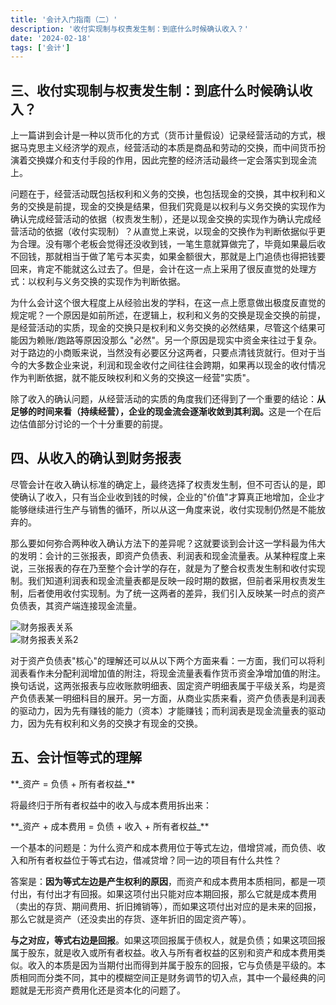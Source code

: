 ```yaml
---
title: '会计入门指南（二）'
description: '收付实现制与权责发生制：到底什么时候确认收入？'
date: '2024-02-18'
tags: ['会计']
---
```


## 三、收付实现制与权责发生制：到底什么时候确认收入？

上一篇讲到会计是一种以货币化的方式（货币计量假设）记录经营活动的方式，根据马克思主义经济学的观点，经营活动的本质是商品和劳动的交换，而中间货币扮演着交换媒介和支付手段的作用，因此完整的经济活动最终一定会落实到现金流上。

问题在于，经营活动既包括权利和义务的交换，也包括现金的交换，其中权利和义务的交换是前提，现金的交换是结果，但我们究竟是以权利与义务交换的实现作为确认完成经营活动的依据（权责发生制），还是以现金交换的实现作为确认完成经营活动的依据（收付实现制）？从直觉上来说，以现金的交换作为判断依据似乎更为合理。没有哪个老板会觉得还没收到钱，一笔生意就算做完了，毕竟如果最后收不回钱，那就相当于做了笔亏本买卖，如果金额很大，那就是上门追债也得把钱要回来，肯定不能就这么过去了。但是，会计在这一点上采用了很反直觉的处理方式：以权利与义务交换的实现作为判断依据。

为什么会计这个很大程度上从经验出发的学科，在这一点上愿意做出极度反直觉的规定呢？一个原因是如前所述，在逻辑上，权利和义务的交换是现金交换的前提，是经营活动的实质，现金的交换只是权利和义务交换的必然结果，尽管这个结果可能因为赖账/跑路等原因没那么 "必然"。另一个原因是现实中资金来往过于复杂。对于路边的小商贩来说，当然没有必要区分这两者，只要点清钱货就行。但对于当今的大多数企业来说，利润和现金收付之间往往会跨期，如果再以现金的收付情况作为判断依据，就不能反映权利和义务的交换这一经营"实质"。

除了收入的确认问题，从经营活动的实质的角度我们还得到了一个重要的结论：<strong>从足够的时间来看（持续经营），企业的现金流会逐渐收敛到其利润。</strong>这是一个在后边估值部分讨论的一个十分重要的前提。

## 四、从收入的确认到财务报表

尽管会计在收入确认标准的确定上，最终选择了权责发生制，但不可否认的是，即使确认了收入，只有当企业收到钱的时候，企业的"价值"才算真正地增加，企业才能够继续进行生产与销售的循环，所以从这一角度来说，收付实现制仍然是不能放弃的。

那么要如何弥合两种收入确认方法下的差异呢？这就要谈到会计这一学科最为伟大的发明：会计的三张报表，即资产负债表、利润表和现金流量表。从某种程度上来说，三张报表的存在乃至整个会计学的存在，就是为了整合权责发生制和收付实现制。我们知道利润表和现金流量表都是反映一段时期的数据，但前者采用权责发生制，后者使用收付实现制。为了统一这两者的差异，我们引入反映某一时点的资产负债表，其资产端连接现金流量。

<div style={{ display: 'flex', justifyContent: 'center', margin: '20px 0' }}>
  <img src="/images/blog/BeginnerGuideToAccounting2/1.png" alt="财务报表关系" />
</div>

<div style={{ display: 'flex', justifyContent: 'center', margin: '20px 0' }}>
  <img
    src="/images/blog/BeginnerGuideToAccounting2/2.png"
    alt="财务报表关系2"
  />
</div>

对于资产负债表"核心"的理解还可以从以下两个方面来看：一方面，我们可以将利润表看作未分配利润增加值的附注，将现金流量表看作货币资金净增加值的附注。换句话说，这两张报表与应收账款明细表、固定资产明细表属于平级关系，均是资产负债表某一明细科目的展开。另一方面，从商业实质来看，资产负债表是利润表的驱动力，因为先有赚钱的能力（资本）才能赚钱；而利润表是现金流量表的驱动力，因为先有权利和义务的交换才有现金的交换。

## 五、会计恒等式的理解

<div style={{ textAlign: 'center' }}>**_资产 = 负债 + 所有者权益_**</div>

将最终归于所有者权益中的收入与成本费用拆出来：

<div style={{ textAlign: 'center' }}>
  **_资产 + 成本费用 = 负债 + 收入 + 所有者权益_**
</div>

一个基本的问题是：为什么资产和成本费用位于等式左边，借增贷减，而负债、收入和所有者权益位于等式右边，借减贷增？同一边的项目有什么共性？

答案是：**因为等式左边是产生权利的原因**，而资产和成本费用本质相同，都是一项付出，有付出才有回报。如果这项付出只能对应本期回报，那么它就是成本费用（卖出的存货、期间费用、折旧摊销等），而如果这项付出对应的是未来的回报，那么它就是资产（还没卖出的存货、逐年折旧的固定资产等）。

**与之对应，等式右边是回报**。如果这项回报属于债权人，就是负债；如果这项回报属于股东，就是收入或所有者权益。收入与所有者权益的区别和资产和成本费用类似。收入的本质是因为当期付出而得到并属于股东的回报，它与负债是平级的。本质相同而分类不同，其中的模糊空间正是财务调节的切入点，其中一个最经典的问题就是无形资产费用化还是资本化的问题了。
